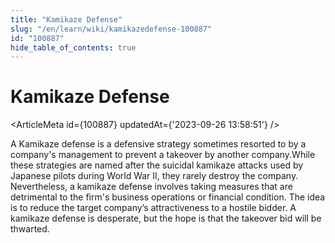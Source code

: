 ```yaml
---
title: "Kamikaze Defense"
slug: "/en/learn/wiki/kamikazedefense-100887"
id: "100887"
hide_table_of_contents: true
---
```



# Kamikaze Defense

<ArticleMeta id={100887} updatedAt={'2023-09-26 13:58:51'} />
<div className='border-solid border-b border-t-0 my-4 border-[var(--ifm-color-gray-300)]' />

A Kamikaze defense is a defensive strategy sometimes resorted to by a company's management to prevent a takeover by another company.While these strategies are named after the suicidal kamikaze attacks used by Japanese pilots during World War II, they rarely destroy the company. Nevertheless, a kamikaze defense involves taking measures that are detrimental to the firm's business operations or financial condition. The idea is to reduce the target company’s attractiveness to a hostile bidder. A kamikaze defense is desperate, but the hope is that the takeover bid will be thwarted.
